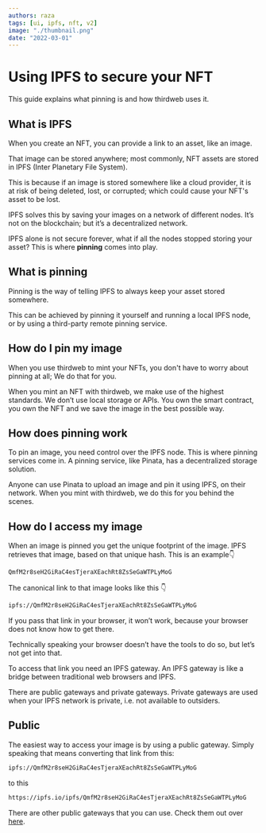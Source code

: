 ```yaml
---
authors: raza
tags: [ui, ipfs, nft, v2]
image: "./thumbnail.png"
date: "2022-03-01"
---
```


# Using IPFS to secure your NFT

This guide explains what pinning is and how thirdweb uses it.

<!-- truncate -->

## What is IPFS

When you create an NFT, you can provide a link to an asset, like an image.

That image can be stored anywhere; most commonly, NFT assets are stored in IPFS (Inter Planetary File System).

This is because if an image is stored somewhere like a cloud provider, it is at risk of being deleted, lost, or corrupted; which could cause your NFT's asset to be lost.

IPFS solves this by saving your images on a network of different nodes. It’s not on the blockchain; but it’s a decentralized network.

IPFS alone is not secure forever, what if all the nodes stopped storing your asset? This is where **pinning** comes into play.

## What is pinning

Pinning is the way of telling IPFS to always keep your asset stored somewhere.

This can be achieved by pinning it yourself and running a local IPFS node, or by using a third-party remote pinning service.

## How do I pin my image

When you use thirdweb to mint your NFTs, you don't have to worry about pinning at all; We do that for you.

When you mint an NFT with thirdweb, we make use of the highest standards. We don’t use local storage or APIs. You own the smart contract, you own the NFT and we save the image in the best possible way.

## How does pinning work

To pin an image, you need control over the IPFS node. This is where pinning services come in. A pinning service, like Pinata, has a decentralized storage solution.

Anyone can use Pinata to upload an image and pin it using IPFS, on their network. When you mint with thirdweb, we do this for you behind the scenes.

## How do I access my image

When an image is pinned you get the unique footprint of the image. IPFS retrieves that image, based on that unique hash. This is an example👇

```bash
QmfM2r8seH2GiRaC4esTjeraXEachRt8ZsSeGaWTPLyMoG
```

The canonical link to that image looks like this 👇

```bash
ipfs://QmfM2r8seH2GiRaC4esTjeraXEachRt8ZsSeGaWTPLyMoG
```

If you pass that link in your browser, it won’t work, because your browser does not know how to get there.

Technically speaking your browser doesn’t have the tools to do so, but let’s not get into that.

To access that link you need an IPFS gateway. An IPFS gateway is like a bridge between traditional web browsers and IPFS.

There are public gateways and private gateways. Private gateways are used when your IPFS network is private, i.e. not available to outsiders.

## Public

The easiest way to access your image is by using a public gateway. Simply speaking that means converting that link from this:

```bash
ipfs://QmfM2r8seH2GiRaC4esTjeraXEachRt8ZsSeGaWTPLyMoG
```

to this

```bash
https://ipfs.io/ipfs/QmfM2r8seH2GiRaC4esTjeraXEachRt8ZsSeGaWTPLyMoG
```

There are other public gateways that you can use. Check them out over [here](https://ipfs.github.io/public-gateway-checker/).
